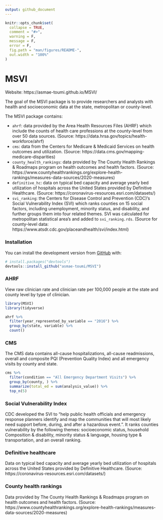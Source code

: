 ```yaml
---
output: github_document
---
```


<!-- README.md is generated from README.Rmd. Please edit that file -->

```r
knitr::opts_chunk$set(
  collapse = TRUE,
  comment = "#>",
  warning = F, 
  message = F, 
  error = F,
  fig.path = "man/figures/README-",
  out.width = "100%"
)
```

# MSVI

<!-- badges: start -->
<!-- badges: end -->

Website: https://asmae-toumi.github.io/MSVI/

The goal of the MSVI package is to provide researchers and analysts with health and socioeconomic data at the state, metropolitan or county-level.

The MSVI package contains:

* `ahrf`: data provided by the Area Health Resources Files (AHRF) which include the counts of health care professions at the county-level from over 50 data sources. (Source: https://data.hrsa.gov/topics/health-workforce/ahrf)
* `cms`: data from the Centers for Medicare & Medicaid Services on health outcomes and utilization. (Source: https://data.cms.gov/mapping-medicare-disparities)
* `county_health_rankings`: data provided by The County Health Rankings & Roadmaps program on health outcomes and health factors. (Source: https://www.countyhealthrankings.org/explore-health-rankings/measures-data-sources/2020-measures)
* `definitive_hc`: data on typical bed capacity and average yearly bed utilization of hospitals across the United States provided by Definitive Healthcare. (Source: https://coronavirus-resources.esri.com/datasets/)
* `svi_ranking`: the Centers for Disease Control and Prevention (CDC)'s Social Vulnerability Index (SVI) which ranks counties on 15 social factors, including unemployment, minority status, and disability, and further groups them into four related themes. SVI was calculated for metropolitan statistical area's and added to `svi_ranking.rds`. (Source for county-level data: https://www.atsdr.cdc.gov/placeandhealth/svi/index.html)

### Installation

You can install the development version from [GitHub](https://github.com/) with:

``` r
# install.packages("devtools")
devtools::install_github("asmae-toumi/MSVI")
```

### AHRF

View raw clinician rate and clinician rate per 100,000 people at the state and county level by type of clinician.

```r
library(MSVI)
library(tidyverse)

ahrf %>% 
  filter(year_represented_by_variable == "2016") %>% 
  group_by(state, variable) %>% 
  count() 
```

### CMS

The CMS data contains all-cause hospitalizations, all-cause readmissions, overall and composite PQI (Prevention Quality Index) and all emergency visits by county and state.

```r
cms %>% 
  filter(condition == "All Emergency Department Visits") %>% 
  group_by(county, ) %>% 
  summarize(total_ed = sum(analysis_value)) %>% 
  top_n(5)
```


### Social Vulnerability Index 

CDC developed the SVI to "help public health officials and emergency response planners identify and map the communities that will most likely need support before, during, and after a hazardous event.". It ranks counties vulnerability by the following themes: socioeconomic status, household Composition & disability, minority status & language, housing type & transportation, and an overall ranking.

### Definitive healthcare 

Data on typical bed capacity and average yearly bed utilization of hospitals across the United States provided by Definitive Healthcare. (Source: https://coronavirus-resources.esri.com/datasets/)

### County health rankings 

Data provided by The County Health Rankings & Roadmaps program on health outcomes and health factors. (Source: https://www.countyhealthrankings.org/explore-health-rankings/measures-data-sources/2020-measures)
